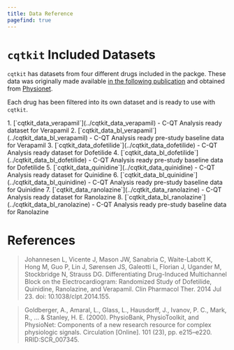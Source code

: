 ```yaml
---
title: Data Reference
pagefind: true
---
```



# `cqtkit` Included Datasets

`cqtkit` has datasets from four different drugs included in the packge. 
These data was originally made available [in the following publication](https://ascpt.onlinelibrary.wiley.com/doi/10.1038/clpt.2014.155)
and obtained from [Physionet](https://physionet.org/content/ecgrdvq/1.0.0/#files-panel).

Each drug has been filtered into its own dataset and is ready to use with `cqtkit`.

<Steps>
1. [`cqtkit_data_verapamil`](../cqtkit_data_verapamil) - C-QT Analysis ready dataset for Verapamil
2. [`cqtkit_data_bl_verapamil`](../cqtkit_data_bl_verapamil) - C-QT Analysis ready pre-study baseline data for Verapamil 
3. [`cqtkit_data_dofetilide`](../cqtkit_data_dofetilide) - C-QT Analysis ready dataset for Dofetilide
4. [`cqtkit_data_bl_dofetilide`](../cqtkit_data_bl_dofetilide) - C-QT Analysis ready pre-study baseline data for Dofetilide
5. [`cqtkit_data_quinidine`](../cqtkit_data_quinidine) - C-QT Analysis ready dataset for Quinidine
6. [`cqtkit_data_bl_quinidine`](../cqtkit_data_bl_quinidine) - C-QT Analysis ready pre-study baseline data for Quinidine
7. [`cqtkit_data_ranolazine`](../cqtkit_data_ranolazine) - C-QT Analysis ready dataset for Ranolazine
8. [`cqtkit_data_bl_ranolazine`](../cqtkit_data_bl_ranolazine) - C-QT Analysis ready pre-study baseline data for Ranolazine
</Steps>

# References

> Johannesen L, Vicente J, Mason JW, Sanabria C, Waite-Labott K, Hong M,
> Guo P, Lin J, Sørensen JS, Galeotti L, Florian J, Ugander M,
> Stockbridge N, Strauss DG. Differentiating Drug-Induced Multichannel
> Block on the Electrocardiogram: Randomized Study of Dofetilide,
> Quinidine, Ranolazine, and Verapamil. Clin Pharmacol Ther. 2014 Jul
> 23. doi: 10.1038/clpt.2014.155.


> Goldberger, A., Amaral, L., Glass, L., Hausdorff, J., Ivanov, P. C.,
> Mark, R., … & Stanley, H. E. (2000). PhysioBank, PhysioToolkit, and
> PhysioNet: Components of a new research resource for complex
> physiologic signals. Circulation \[Online\]. 101 (23), pp. e215–e220.
> RRID:SCR_007345.


